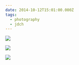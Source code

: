 ```yaml
---
date: 2014-10-12T15:01:00.000Z
tags:
  - photography
  - jdch
---
```

![](../../assets/photos/20141012-IMG_0457.jpg)

![](../../assets/photos/20141012-IMG_0510.jpg)

![](../../assets/photos/20141012-IMG_0507.jpg)
